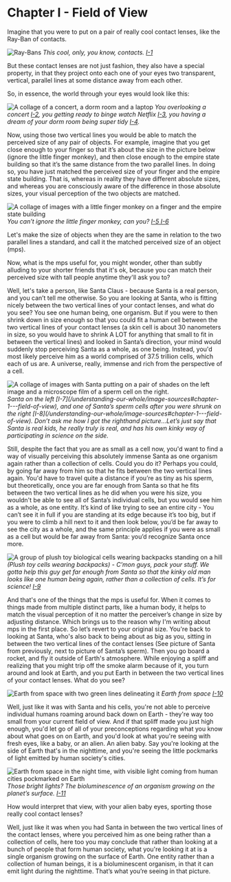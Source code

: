 
# Chapter I - Field of View

Imagine that you were to put on a pair of really cool contact lenses, like the Ray-Ban of contacts.

![Ray-Bans](../../public/images/understanding-our-whole/chapter-1/ray-bans.jpg)
<span style={imgDescStyle}><em>This cool, only, you know, contacts. [I-1](/understanding-our-whole/image-sources#chapter-1---field-of-view)</em></span>

But these contact lenses are not just fashion, they also have a special property, in that they project onto each one of your eyes two transparent, vertical, parallel lines at some distance away from each other.

So, in essence, the world through your eyes would look like this:

![A collage of a concert, a dorm room and a laptop](../../public/images/understanding-our-whole/chapter-1/concert-dorm-room-laptop.png)
<span style={imgDescStyle}><em>You overlooking a concert [I-2](/understanding-our-whole/image-sources#chapter-1---field-of-view), you getting ready to binge watch Netflix [I-3](/understanding-our-whole/image-sources#chapter-1---field-of-view), you having a dream of your dorm room being super tidy [I-4](/understanding-our-whole/image-sources#chapter-1---field-of-view). </em></span>

Now, using those two vertical lines you would be able to match the perceived size of any pair of objects. For example, imagine that you get close enough to your finger so that it’s about the size in the picture below (ignore the little finger monkey), and then close enough to the empire state building so that it’s the same distance from the two parallel lines. In doing so, you have just matched the perceived size of your finger and the empire state building. That is, whereas in reality they have different absolute sizes, and whereas you are consciously aware of the difference in those absolute sizes, your visual perception of the two objects are matched.

![A collage of images with a little finger monkey on a finger and the empire state building](../../public/images/understanding-our-whole/chapter-1/little-finger-monkey-empire-state-building.png)
<span style={imgDescStyle}><em>You can’t ignore the little finger monkey, can you? [I-5 I-6](/understanding-our-whole/image-sources#chapter-1---field-of-view)</em></span>

Let's make the size of objects when they are the same in relation to the two parallel lines a standard, and call it the matched perceived size of an object (mps).

Now, what is the mps useful for, you might wonder, other than subtly alluding to your shorter friends that it's ok, because you can match their perceived size with tall people anytime they'll ask you to?

Well, let's take a person, like Santa Claus - because Santa is a real person, and you can’t tell me otherwise. So you are looking at Santa, who is fitting nicely between the two vertical lines of your contact lenses, and what do you see? You see one human being, one organism. But if you were to then shrink down in size enough so that you could fit a human cell between the two vertical lines of your contact lenses (a skin cell is about 30 nanometers in size, so you would have to shrink A LOT for anything that small to fit in between the vertical lines) and looked in Santa’s direction, your mind would suddenly stop perceiving Santa as a whole, as one being. Instead, you'd most likely perceive him as a world comprised of 37.5 trillion cells, which each of us are. A universe, really, immense and rich from the perspective of a cell.
<br/>

<Image src="/images/understanding-our-whole/chapter-1/santa-and-his-sperm-cell.png" alt="A collage of images with Santa putting on a pair of shades on the left image and a microscope film of a sperm cell on the right." width={1000} height={500} />
<span style={imgDescStyle}><em>Santa on the left [I-7](/understanding-our-whole/image-sources#chapter-1---field-of-view), and one of Santa’s sperm cells after you were shrunk on the right [I-8](/understanding-our-whole/image-sources#chapter-1---field-of-view). Don’t ask me how I got the righthand picture…Let’s just say that Santa is real kids, he really truly is real, and has his own kinky way of participating in science on the side.</em></span>

Still, despite the fact that you are as small as a cell now, you'd want to find a way of visually perceiving this absolutely immense Santa as one organism again rather than a collection of cells. Could you do it? Perhaps you could, by going far away from him so that he fits between the two vertical lines again. You'd have to travel quite a distance if you’re as tiny as his sperm, but theoretically, once you are far enough from Santa so that he fits between the two vertical lines as he did when you were his size, you wouldn't be able to see all of Santa’s individual cells, but you would see him as a whole, as one entity. It’s kind of like trying to see an entire city - You can’t see it in full if you are standing at its edge because it’s too big, but if you were to climb a hill next to it and then look below, you’d be far away to see the city as a whole, and the same principle applies if you were as small as a cell but would be far away from Santa: you’d recognize Santa once more.

![A group of plush toy biological cells wearing backpacks standing on a hill](../../public/images/understanding-our-whole/chapter-1/biological-cells-wearing-backpacks-on-a-hill.jpg)
<span style={imgDescStyle}><em>(Plush toy cells wearing backpacks) - C’mon guys, pack your stuff. We gotta help this guy get far enough from Santa so that the kinky old man looks like one human being again, rather than a collection of cells. It’s for science! [I-9](/understanding-our-whole/image-sources#chapter-1---field-of-view)</em></span>

And that's one of the things that the mps is useful for. When it comes to things made from multiple distinct parts, like a human body, it helps to match the visual perception of it no matter the perceiver’s change in size by adjusting distance. Which brings us to the reason why I'm writing about mps in the first place.
So let’s revert to your original size. You're back to looking at Santa, who's also back to being about as big as you, sitting in between the two vertical lines of the contact lenses (See picture of Santa from previously, next to picture of Santa’s sperm). Then you go board a rocket, and fly it outside of Earth's atmosphere. While enjoying a spliff and realizing that you might trip off the smoke alarm because of it, you turn around and look at Earth, and you put Earth in between the two vertical lines of your contact lenses. What do you see?

![Earth from space with two green lines delineating it](../../public/images/understanding-our-whole/chapter-1/earth-from-space-with-cool-contacts.jpg)
<span style={imgDescStyle}><em>Earth from space [I-10](/understanding-our-whole/image-sources#chapter-1---field-of-view)</em></span>

Well, just like it was with Santa and his cells, you're not able to perceive individual humans roaming around back down on Earth - they're way too small from your current field of view. And if that spliff made you just high enough, you'd let go of all of your preconceptions regarding what you know about what goes on on Earth, and you'd look at what you're seeing with fresh eyes, like a baby, or an alien. An alien baby. Say you're looking at the side of Earth that's in the nighttime, and you're seeing the little pockmarks of light emitted by human society's cities.

![Earth from space in the night time, with visible light coming from human cities pockmarked on Earth](../../public/images/understanding-our-whole/chapter-1/earth-at-night-time.jpg)
<span style={imgDescStyle}><em>Those bright lights? The bioluminescence of an organism growing on the planet’s surface.  [I-11](/understanding-our-whole/image-sources#chapter-1---field-of-view)</em></span>

How would interpret that view, with your alien baby eyes, sporting those really cool contact lenses?

Well, just like it was when you had Santa in between the two vertical lines of the contact lenses, where you perceived him as one being rather than a collection of cells, here too you may conclude that rather than looking at a bunch of people that form human society, what you're looking it at is a single organism growing on the surface of Earth. One entity rather than a collection of human beings, it is a bioluminescent organism, in that it can emit light during the nighttime. That’s what you’re seeing in that picture.

